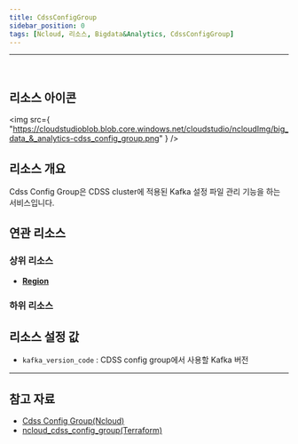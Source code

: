 ```yaml
---
title: CdssConfigGroup
sidebar_position: 0
tags: [Ncloud, 리소스, Bigdata&Analytics, CdssConfigGroup]
---
```


<hr />
<br />

## 리소스 아이콘

<img
    src={
        "https://cloudstudioblob.blob.core.windows.net/cloudstudio/ncloudImg/big_data_&_analytics-cdss_config_group.png"
    }
/>

## 리소스 개요

Cdss Config Group은 CDSS cluster에 적용된 Kafka 설정 파일 관리 기능을 하는 서비스입니다.

## 연관 리소스

### 상위 리소스

-   [**Region**](https://docs.cstudio.app/docs/resource/ncloud/Base/Region)


### 하위 리소스



## 리소스 설정 값

-   `kafka_version_code` : CDSS config group에서 사용할 Kafka 버전

    

---

## 참고 자료

-   [Cdss Config Group(Ncloud)](https://guide.ncloud-docs.com/docs/cdss-configgroup)
-   [ncloud_cdss_config_group(Terraform)](https://registry.terraform.io/providers/NaverCloudPlatform/ncloud/latest/docs/resources/cdss_config_group)
